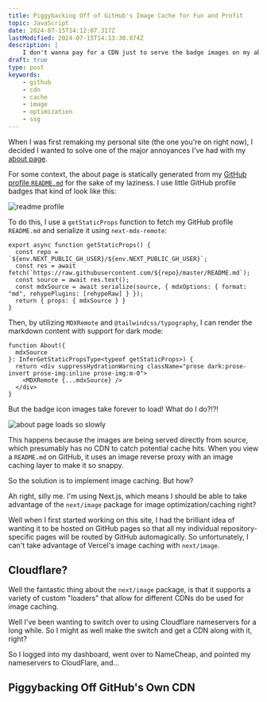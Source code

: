 ```yaml
---
title: Piggybacking Off of GitHub's Image Cache for Fun and Profit
topic: JavaScript
date: 2024-07-15T14:12:07.317Z
lastModified: 2024-07-15T14:13:30.874Z
description: |
    I don't wanna pay for a CDN just to serve the badge images on my about page on this website. But if my about page is statically generated from my GitHub profile readme, then why not just piggyback off of their Camo CDN cache?
draft: true
type: post
keywords:
    - github
    - cdn
    - cache
    - image
    - optimization
    - ssg
---
```


When I was first remaking my personal site (the one you're on right now), I decided I wanted to solve one of the major annoyances I've had with my [about page](https://amydev.me/about).

For some context, the about page is statically generated from my [GitHub profile `README.md`](https://github.com/amydevs) for the sake of my laziness. I use little GitHub profile badges that kind of look like this:

![readme profile](/blog/2024-07-15-piggyback-gh-camo/about.png)

To do this, I use a `getStaticProps` function to fetch my GitHub profile `README.md` and serialize it using `next-mdx-remote`:

```tsx
export async function getStaticProps() {
  const repo = `${env.NEXT_PUBLIC_GH_USER}/${env.NEXT_PUBLIC_GH_USER}`;
  const res = await fetch(`https://raw.githubusercontent.com/${repo}/master/README.md`);
  const source = await res.text();
  const mdxSource = await serialize(source, { mdxOptions: { format: "md", rehypePlugins: [rehypeRaw] } });
  return { props: { mdxSource } }
}
```

Then, by utilizing `MDXRemote` and `@tailwindcss/typography`, I can render the markdown content with support for dark mode:

```tsx
function About({
  mdxSource
}: InferGetStaticPropsType<typeof getStaticProps>) {
  return <div suppressHydrationWarning className="prose dark:prose-invert prose-img:inline prose-img:m-0">
    <MDXRemote {...mdxSource} />
  </div>
}
```

But the badge icon images take forever to load! What do I do?!?!

![about page loads so slowly](/blog/2024-07-15-piggyback-gh-camo/slow_load.gif)

This happens because the images are being served directly from source, which presumably has no CDN to catch potential cache hits. When you view a `README.md` on GitHub, it uses an image reverse proxy with an image caching layer to make it so snappy.

So the solution is to implement image caching. But how?

Ah right, silly me. I'm using Next.js, which means I should be able to take advantage of the `next/image` package for image optimization/caching right?

Well when I first started working on this site, I had the brilliant idea of wanting it to be hosted on GitHub pages so that all my individual repository-specific pages will be routed by GitHub automagically. So unfortunately, I can't take advantage of Vercel's image caching with `next/image`.

## Cloudflare?

Well the fantastic thing about the `next/image` package, is that it supports a variety of custom "loaders" that allow for different CDNs do be used for image caching.

Well I've been wanting to switch over to using Cloudflare nameservers for a long while. So I might as well make the switch and get a CDN along with it, right?

So I logged into my dashboard, went over to NameCheap, and pointed my nameservers to CloudFlare, and...


## Piggybacking Off GitHub's Own CDN